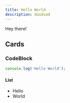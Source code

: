 ```yaml
---
title: Hello World
description: dasdsad
---
```


Hey there!

## Cards

<Cards>
  <Card title="Learn more about Next.js" href="https://nextjs.org/docs" />
  <Card title="Learn more about Fumadocs" href="https://fumadocs.vercel.app" />
</Cards>

### CodeBlock

```js
console.log('Hello World');
```

#### List

- Hello
- World
